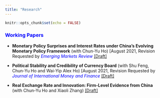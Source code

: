 ```yaml
---
title: "Research"
---
```


```r
knitr::opts_chunk$set(echo = FALSE)
```

### [Working Papers]{style="color: blue;"}

-   **Monetary Policy Surprises and Interest Rates under China's Evolving Monetary Policy Framework** (with Chun-Yu Ho) [August 2021, Revision Requested by [*Emerging Markets Review*]{style="color:blue;"} [[Draft]](research/China_MP_IR.pdf){target="_blank"}

-   **Political Stability and Credibility of Currency Board** (with Shu Feng, Chun-Yu Ho and Wai-Yip Alex Ho) [August 2021, Revision Requested by [*Journal of International Money and Finance*]{style="color:blue;"} [[Draft]](research/cba_ps.pdf){target="_blank"}

-   **Real Exchange Rate and Innovation: Firm-Level Evidence from China** (with Chun-Yu Ho and Xiaoli Zhang) [[Draft]](research/rer_innovation.pdf){target="_blank"}

